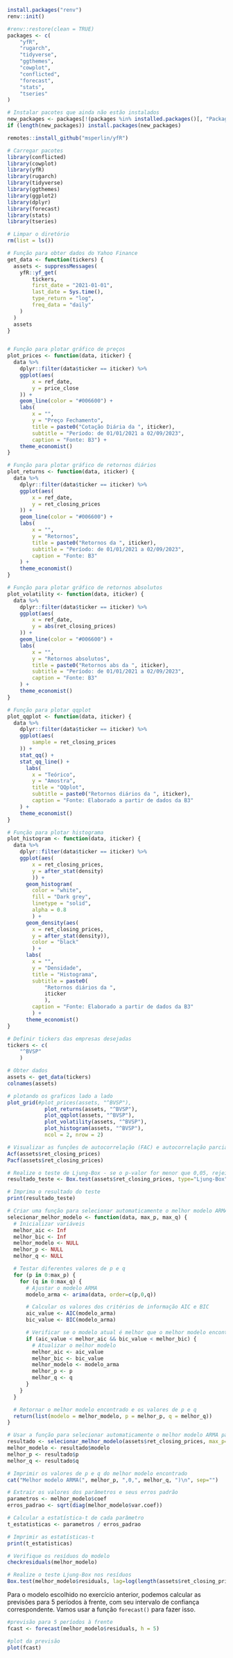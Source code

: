 ```r
install.packages("renv")
renv::init()

#renv::restore(clean = TRUE)
packages <- c(
    "yfR",
    "rugarch",
    "tidyverse",
    "ggthemes",
    "cowplot",
    "conflicted",
    "forecast",
    "stats",
    "tseries"
)

# Instalar pacotes que ainda não estão instalados
new_packages <- packages[!(packages %in% installed.packages()[, "Package"])]
if (length(new_packages)) install.packages(new_packages)
```
```r
remotes::install_github("msperlin/yfR")

# Carregar pacotes
library(conflicted)
library(cowplot)
library(yfR)
library(rugarch)
library(tidyverse)
library(ggthemes)
library(ggplot2)
library(dplyr)
library(forecast)
library(stats)
library(tseries)

# Limpar o diretório
rm(list = ls())
```

```r
# Função para obter dados do Yahoo Finance
get_data <- function(tickers) {
  assets <- suppressMessages(
    yfR::yf_get(
        tickers,
        first_date = "2021-01-01",
        last_date = Sys.time(),
        type_return = "log",
        freq_data = "daily"
    )
  )
  assets
}


# Função para plotar gráfico de preços
plot_prices <- function(data, iticker) {
  data %>%
    dplyr::filter(data$ticker == iticker) %>%
    ggplot(aes(
        x = ref_date,
        y = price_close
    )) +
    geom_line(color = "#006600") +
    labs(
        x = "",
        y = "Preço Fechamento",
        title = paste0("Cotação Diária da ", iticker),
        subtitle = "Período: de 01/01/2021 a 02/09/2023",
        caption = "Fonte: B3") +
    theme_economist()
}

# Função para plotar gráfico de retornos diários
plot_returns <- function(data, iticker) {
  data %>%
    dplyr::filter(data$ticker == iticker) %>%
    ggplot(aes(
        x = ref_date,
        y = ret_closing_prices
    )) +
    geom_line(color = "#006600") +
    labs(
        x = "",
        y = "Retornos",
        title = paste0("Retornos da ", iticker),
        subtitle = "Período: de 01/01/2021 a 02/09/2023",
        caption = "Fonte: B3"
    ) +
    theme_economist()
}

# Função para plotar gráfico de retornos absolutos
plot_volatility <- function(data, iticker) {
  data %>%
    dplyr::filter(data$ticker == iticker) %>%
    ggplot(aes(
        x = ref_date,
        y = abs(ret_closing_prices)
    )) +
    geom_line(color = "#006600") +
    labs(
        x = "",
        y = "Retornos absolutos",
        title = paste0("Retornos abs da ", iticker),
        subtitle = "Período: de 01/01/2021 a 02/09/2023",
        caption = "Fonte: B3"
    ) +
    theme_economist()
}

# Função para plotar qqplot
plot_qqplot <- function(data, iticker) {
  data %>%
    dplyr::filter(data$ticker == iticker) %>%
    ggplot(aes(
        sample = ret_closing_prices
    )) +
    stat_qq() +
    stat_qq_line() +
      labs(
        x = "Teórico",
        y = "Amostra",
        title = "QQplot",
        subtitle = paste0("Retornos diários da ", iticker),
        caption = "Fonte: Elaborado a partir de dados da B3"
    ) +
    theme_economist()
}

# Função para plotar histograma
plot_histogram <- function(data, iticker) {
  data %>%
    dplyr::filter(data$ticker == iticker) %>%
    ggplot(aes(
        x = ret_closing_prices,
        y = after_stat(density)
        )) +
      geom_histogram(
        color = "white",
        fill = "Dark grey",
        linetype = "solid",
        alpha = 0.8
        ) +
      geom_density(aes(
        x = ret_closing_prices,
        y = after_stat(density)),
        color = "black"
        ) +
      labs(
        x = "",
        y = "Densidade",
        title = "Histograma",
        subtitle = paste0(
            "Retornos diários da ",
            iticker
            ),
        caption = "Fonte: Elaborado a partir de dados da B3"
        ) +
      theme_economist()
}
```

```r
# Definir tickers das empresas desejadas
tickers <- c(
    "^BVSP"
    )

# Obter dados
assets <- get_data(tickers)
colnames(assets)

# plotando os graficos lado a lado
plot_grid(#plot_prices(assets, "^BVSP"),
            plot_returns(assets, "^BVSP"),
            plot_qqplot(assets, "^BVSP"),
            plot_volatility(assets, "^BVSP"),
            plot_histogram(assets, "^BVSP"),
            ncol = 2, nrow = 2)

# Visualizar as funções de autocorrelação (FAC) e autocorrelação parcial (FACP) dos resíduos
Acf(assets$ret_closing_prices)
Pacf(assets$ret_closing_prices)

# Realize o teste de Ljung-Box - se o p-valor for menor que 0,05, rejeite a hipótese nula de que os dados são independentes
resultado_teste <- Box.test(assets$ret_closing_prices, type="Ljung-Box")

# Imprima o resultado do teste
print(resultado_teste)

# Criar uma função para selecionar automaticamente o melhor modelo ARMA
selecionar_melhor_modelo <- function(data, max_p, max_q) {
  # Inicializar variáveis
  melhor_aic <- Inf
  melhor_bic <- Inf
  melhor_modelo <- NULL
  melhor_p <- NULL
  melhor_q <- NULL

  # Testar diferentes valores de p e q
  for (p in 0:max_p) {
    for (q in 0:max_q) {
      # Ajustar o modelo ARMA
      modelo_arma <- arima(data, order=c(p,0,q))

      # Calcular os valores dos critérios de informação AIC e BIC
      aic_value <- AIC(modelo_arma)
      bic_value <- BIC(modelo_arma)

      # Verificar se o modelo atual é melhor que o melhor modelo encontrado até agora
      if (aic_value < melhor_aic && bic_value < melhor_bic) {
        # Atualizar o melhor modelo
        melhor_aic <- aic_value
        melhor_bic <- bic_value
        melhor_modelo <- modelo_arma
        melhor_p <- p
        melhor_q <- q
      }
    }
  }

  # Retornar o melhor modelo encontrado e os valores de p e q
  return(list(modelo = melhor_modelo, p = melhor_p, q = melhor_q))
}

# Usar a função para selecionar automaticamente o melhor modelo ARMA para seus dados
resultado <- selecionar_melhor_modelo(assets$ret_closing_prices, max_p=5, max_q=5)
melhor_modelo <- resultado$modelo
melhor_p <- resultado$p
melhor_q <- resultado$q

# Imprimir os valores de p e q do melhor modelo encontrado
cat("Melhor modelo ARMA(", melhor_p, ",0,", melhor_q, ")\n", sep="")

# Extrair os valores dos parâmetros e seus erros padrão
parametros <- melhor_modelo$coef
erros_padrao <- sqrt(diag(melhor_modelo$var.coef))

# Calcular a estatística-t de cada parâmetro
t_estatisticas <- parametros / erros_padrao

# Imprimir as estatísticas-t
print(t_estatisticas)

# Verifique os resíduos do modelo
checkresiduals(melhor_modelo)

# Realize o teste Ljung-Box nos resíduos
Box.test(melhor_modelo$residuals, lag=log(length(assets$ret_closing_prices)))
```

Para o modelo escolhido no exercício anterior, podemos calcular as previsões para 5 períodos à frente, com seu intervalo de confiança correspondente. Vamos usar a função `forecast()` para fazer isso.

```r
#previsão para 5 períodos à frente
fcast <- forecast(melhor_modelo$residuals, h = 5)

#plot da previsão
plot(fcast)
```


